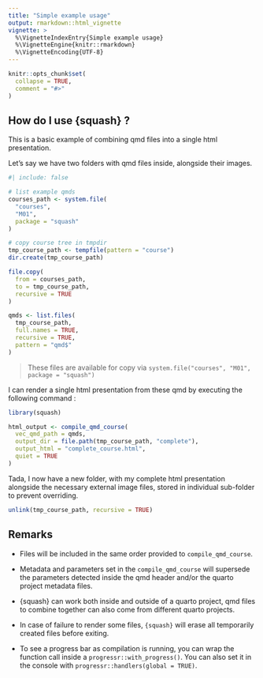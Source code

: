 ```yaml
---
title: "Simple example usage"
output: rmarkdown::html_vignette
vignette: >
  %\VignetteIndexEntry{Simple example usage}
  %\VignetteEngine{knitr::rmarkdown}
  %\VignetteEncoding{UTF-8}
---
```


```r
knitr::opts_chunk$set(
  collapse = TRUE,
  comment = "#>"
)
```

## How do I use {squash} ?

This is a basic example of combining qmd files into a single html presentation.

Let's say we have two folders with qmd files inside, alongside their images.

```r
#| include: false

# list example qmds
courses_path <- system.file(
  "courses",
  "M01",
  package = "squash"
)

# copy course tree in tmpdir
tmp_course_path <- tempfile(pattern = "course")
dir.create(tmp_course_path)

file.copy(
  from = courses_path,
  to = tmp_course_path,
  recursive = TRUE
)

qmds <- list.files(
  tmp_course_path,
  full.names = TRUE,
  recursive = TRUE,
  pattern = "qmd$"
)
```

> These files are available for copy via `system.file("courses", "M01", package = "squash")`

I can render a single html presentation from these qmd by executing the following command :

```r
library(squash)

html_output <- compile_qmd_course(
  vec_qmd_path = qmds,
  output_dir = file.path(tmp_course_path, "complete"),
  output_html = "complete_course.html",
  quiet = TRUE
)
```

Tada, I now have a new folder, with my complete html presentation alongside the necessary external image files, stored in individual sub-folder to prevent overriding.

```r
unlink(tmp_course_path, recursive = TRUE)
```


## Remarks

* Files will be included in the same order provided to `compile_qmd_course`.

* Metadata and parameters set in the `compile_qmd_course` will supersede the parameters detected inside the qmd header and/or the quarto project metadata files.

* {squash} can work both inside and outside of a quarto project, qmd files to combine together can also come from different quarto projects.

* In case of failure to render some files, `{squash}` will erase all temporarily created files before exiting.

* To see a progress bar as compilation is running, you can wrap the function call inside a `progressr::with_progress()`. You can also set it in the console with `progressr::handlers(global = TRUE)`.